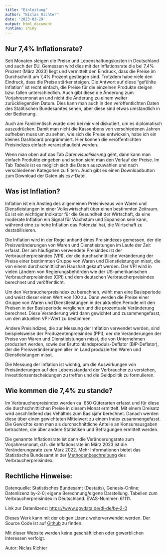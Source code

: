 ```yaml
---
title: "Einleitung"
author: "Niclas Richter"
date: '2023-03-29'
output: html_document
runtime: shiny
---
```


## Nur 7,4% Inflationsrate? 
Seit Monaten steigen die Preise und Lebenshaltungskosten in Deutschland
und auch der EU. Gemessen wird dies mit der Inflationsrate die bei 7,4% Prozent (März 2023)
liegt und vermittelt den Eindruck, dass die Preise im Durchschnitt um 7,4% Prozent
gestiegen sind. Trotzdem habe viele den Eindruck, dass die Preise stärker
steigen. Die Antwort auf diese "gefühlte Inflation" ist recht einfach, die
Preise für die einzelnen Produkte steigen bzw. fallen unterschiedlich. Auch gibt
diese die Änderung zum Vorjahresmonat an und nicht die Änderung zu einem
weiter zurückliegenden Datum. Dies kann
man auch in den veröffentlichten Daten des Statitischen Bundesamtes sehen, aber 
diese sind etwas umständlich in der Bedienung.

Auch am Familientisch wurde dies bei mir viel diskutiert, um es diplomatisch
auszudrücken. Damit man nicht die Kassenbons von verschiedenen Jahren aufheben
muss um zu sehen, wie sich die Preise entwickeln, habe ich ein kleines
Dashboard programmiert. Hier können die veröffentlichten Preisindizes einfach
veranschaulicht werden. 

Wenn man oben auf das Tab *Datenvisualisierung* geht, dann kann man einfach
Produkte eingeben und schon sieht man den Verlauf der Preise. Im Tab *Tabelle*
ist es möglich sich die Daten auszuwählen und nach verschiedenen 
Kategorien zu filtern. Auch gibt es einen Downloadbutton zum Download der Daten
als *csv*-Datei.


## Was ist Inflation?

Inflation ist ein Anstieg des allgemeinen Preisniveaus von Waren und 
Dienstleistungen in einer Volkswirtschaft über einen bestimmten Zeitraum. Es ist
ein wichtiger Indikator für die Gesundheit der Wirtschaft, da eine moderate 
Inflation ein Signal für Wachstum und Expansion sein kann, während eine zu hohe 
Inflation das Potenzial hat, die Wirtschaft zu destabilisieren.

Die Inflation wird in der Regel anhand eines Preisindexes gemessen, der die 
Preisveränderungen von Waren und Dienstleistungen im Laufe der Zeit erfasst. Der
am häufigsten verwendete Preisindex ist der Verbraucherpreisindex (VPI), der die
durchschnittliche Veränderung der Preise einer bestimmten Gruppe von Waren und 
Dienstleistungen misst, die von einem durchschnittlichen Haushalt gekauft 
werden. Der VPI wird in vielen Ländern von Regierungsbehörden wie der 
US-amerikanischen Verbraucherpreisindex (CPI) und dem deutschen 
Verbraucherpreisindex berechnet und veröffentlicht.

Um den Verbraucherpreisindex zu berechnen, wählt man eine Basisperiode und weist
dieser einen Wert von 100 zu. Dann werden die Preise einer Gruppe von Waren und 
Dienstleistungen in der aktuellen Periode mit den Preisen in der Basisperiode 
verglichen und die prozentuale Veränderung berechnet. Diese Veränderung wird
dann gewichtet und zusammengefasst, um den aktuellen VPI-Wert zu bestimmen.

Andere Preisindizes, die zur Messung der Inflation verwendet werden, sind 
beispielsweise der Produzentenpreisindex (PPI), der die Veränderungen der Preise
von Waren und Dienstleistungen misst, die von Unternehmen produziert werden, 
sowie der Bruttoinlandsproduis-Deflator (BIP-Deflator), der die 
Preisveränderungen aller im Land produzierten Waren und Dienstleistungen misst.

Die Messung der Inflation ist wichtig, um die Auswirkungen von Preisänderungen 
auf den Lebensstandard der Verbraucher zu verstehen, 
Investitionsentscheidungen zu treffen und die Geldpolitik zu formulieren.

## Wie kommen die 7,4% zu stande?
Im Verbraucherpreisindex werden ca. 650 Güterarten erfasst und für diese die 
durchschnittlichen Preise in diesem Monat ermittelt. Mit einem Dreisatz
wird anschließend das Vehältnis zum Basisjahr berechnet. Danach werden diese
über einen gewichteten Mittelwert zu einem Index zusammengefasst. Die Gewichte
kann man als durchschnittliche Anteile an Konsumausgaben betrachten, die über
andere Statistiken und Befragungen ermittelt werden.

Die genannte Inflationsrate ist dann die Veränderungsrate zum Vorjahresmonat, d.h.
die Inflationsrate im März 2023 ist die Veränderungsrate zum März 2022. Mehr
Informationen bietet das Statistische Bundesamt in der [Methodenbeschreibung](https://www.destatis.de/DE/Themen/Wirtschaft/Preise/Verbraucherpreisindex/Methoden/_inhalt.html)
des Verbraucherpreisindex.


## Rechtliche Hinweise:
Datenquelle: Statistisches Bundesamt (Destatis), Genesis-Online; Datenlizenz by-2-0; eigene Berechnung/eigene Darstellung. Tabellen zum Verbraucherpreisindex in Deutschland.
EVAS-Nummer: 61111.

Link zur Datenlizenz: [https://www.govdata.de/dl-de/by-2-0](https://www.govdata.de/dl-de/by-2-0)

Dieses Werk kann mit der obigen Lizenz weiterverwendet werden.
Der Source Code ist auf
[Github](https://github.com/NiclRich/inflationsdashboard-de) zu finden.

Mit dieser Website werden keine geschäftlichen oder gewerblichen Interessen
verfolgt.

Autor: Niclas Richter

